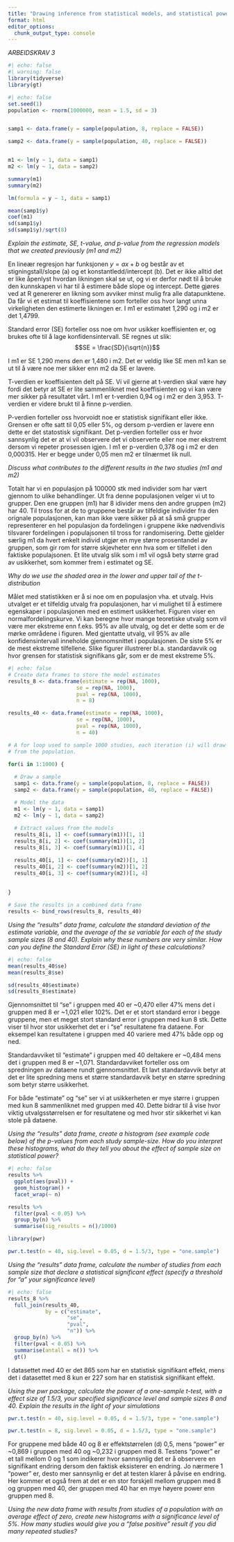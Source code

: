 ```yaml
---
title: "Drawing inference from statistical models, and statistical power"
format: html
editor_options: 
  chunk_output_type: console
---
```


*ARBEIDSKRAV 3*

```r
#| echo: false
#| warning: false
library(tidyverse)
library(gt)
```


```r
#| echo: false
set.seed(1)
population <- rnorm(1000000, mean = 1.5, sd = 3)


samp1 <- data.frame(y = sample(population, 8, replace = FALSE))

samp2 <- data.frame(y = sample(population, 40, replace = FALSE))


m1 <- lm(y ~ 1, data = samp1)
m2 <- lm(y ~ 1, data = samp2)

summary(m1)
summary(m2)

lm(formula = y ~ 1, data = samp1)

mean(samp1$y)
coef(m1)
sd(samp1$y)
sd(samp1$y)/sqrt(8)
```


*Explain the estimate, SE, t-value, and p-value from the regression models that we created previously (m1 and m2)*

En lineær regresjon har funksjonen $y = ax + b$ og består av et stigningstall/slope (a) og et konstantledd/intercept (b). Det er ikke alltid det er like åpenlyst hvordan likningen skal se ut, og vi er derfor nødt til å bruke den kunnskapen vi har til å estimere både slope og intercept. Dette gjøres ved at R genererer en likning som avviker minst mulig fra alle datapunktene. Da får vi et estimat til koeffisientene som forteller oss hvor langt unna virkeligheten den estimerte likningen er. I m1 er estimatet 1,290 og i m2 er det 1,4799. 

Standard error (SE) forteller oss noe om hvor usikker koeffisienten er, og brukes ofte til å lage konfidensintervall. SE regnes ut slik: 
$$SE = \frac{SD}{\sqrt{n}}$$

I m1 er SE 1,290 mens den er 1,480 i m2. Det er veldig like SE men m1 kan se ut til å være noe mer sikker enn m2 da SE er lavere. 

T-verdien er koeffisienten delt på SE. Vi vil gjerne at t-verdien skal være høy fordi det betyr at SE er lite sammenliknet med koeffisienten og vi kan være mer sikker på resultatet vårt. I m1 er t-verdien 0,94 og i m2 er den 3,953. T-verdien er videre brukt til å finne p-verdien.

P-verdien forteller oss hvorvoidt noe er statistisk signifikant eller ikke. Grensen er ofte satt til 0,05 eller 5%, og dersom p-verdien er lavere enn dette er det statostisk signifikant. Det p-verdien forteller oss er hvor sannsynlig det er at vi vil observere det vi observerte eller noe mer ekstremt dersom vi repeter prosessen igjen. I m1 er p-verdien 0,378 og i m2 er den 0,000315. Her er begge under 0,05 men m2 er tilnærmet lik null. 

*Discuss what contributes to the different results in the two studies (m1 and m2)*

Totalt har vi en populasjon på 100000 stk med individer som har vært gjennom to ulike behandlinger. Ut fra denne populasjonen velger vi ut to grupper. Den ene gruppen (m1) har 8 idivider mens den andre gruppen (m2) har 40. Til tross for at de to gruppene består av tilfeldige individer fra den orignale populasjonen, kan man ikke være sikker på at så små grupper representerer en hel populasjon da fordelingen i gruppene ikke nødvendivis tilsvarer fordelingen i populajsonen til tross for randomisering. Dette gjelder særlig m1 da hvert enkelt individ utgjør en mye større prosentandel av gruppen, som gir rom for større skjevheter enn hva som er tilfellet i den faktiske populajsonen. Et lite utvalg slik som i m1 vil også bety større grad av usikkerhet, som kommer frem i estimatet og SE. 

*Why do we use the shaded area in the lower and upper tail of the t-distribution*

Målet med statistikken er å si noe om en populasjon vha. et utvalg. Hvis utvalget er et tilfeldig utvalg fra populasjonen, har vi mulighet til å estimere egenskaper i populasjonen med en estimert usikkerhet. Figuren viser en normalfordelingskurve. Vi kan beregne hvor mange teoretiske utvalg som vil være mer ekstreme enn f.eks. 95% av alle utvalg, og det er dette som er de mørke områdene i figuren. Med gjentatte utvalg, vil 95% av alle konfidensintervall inneholde gjennomsnittet i populasjonen. De siste 5% er de mest ekstreme tilfellene. Slike figurer illustrerer bl.a. standardavvik og hvor grensen for statistisk signifikans går, som er de mest ekstreme 5%.

```r
#| echo: false
# Create data frames to store the model estimates
results_8 <- data.frame(estimate = rep(NA, 1000), 
                      se = rep(NA, 1000), 
                      pval = rep(NA, 1000), 
                      n = 8)  

results_40 <- data.frame(estimate = rep(NA, 1000), 
                      se = rep(NA, 1000), 
                      pval = rep(NA, 1000), 
                      n = 40)

# A for loop used to sample 1000 studies, each iteration (i) will draw a new sample
# from the population. 

for(i in 1:1000) {
  
  # Draw a sample 
  samp1 <- data.frame(y = sample(population, 8, replace = FALSE))
  samp2 <- data.frame(y = sample(population, 40, replace = FALSE))

  # Model the data
  m1 <- lm(y ~ 1, data = samp1)
  m2 <- lm(y ~ 1, data = samp2)
  
  # Extract values from the models
  results_8[i, 1] <- coef(summary(m1))[1, 1]
  results_8[i, 2] <- coef(summary(m1))[1, 2]
  results_8[i, 3] <- coef(summary(m1))[1, 4]

  results_40[i, 1] <- coef(summary(m2))[1, 1]
  results_40[i, 2] <- coef(summary(m2))[1, 2]
  results_40[i, 3] <- coef(summary(m2))[1, 4]
  
  
}

# Save the results in a combined data frame
results <- bind_rows(results_8, results_40)
```

*Using the "results" data frame, calculate the standard deviation of the estimate variable, and the average of the se variable for each of the study sample sizes (8 and 40). Explain why these numbers are very similar. How can you define the Standard Error (SE) in light of these calculations?*

```r
#| echo: false
mean(results_40$se)
mean(results_8$se)

sd(results_40$estimate)
sd(results_8$estimate)
```

Gjennomsnittet til "se" i gruppen med 40 er ~0,470 eller 47% mens det i gruppen med 8 er ~1,021 eller 102%. Det er et stort standard error i begge gruppene, men et meget stort standard error i gruppen med kun 8 stk. Dette viser til hvor stor usikkerhet det er i "se" resultatene fra dataene. For eksempel kan resultatene i gruppen med 40 variere med 47% både opp og ned. 

Standardavviket til "estimate" i gruppen med 40 deltakere er ~0,484 mens det i gruppen med 8 er ~1,071. Standardavviket forteller oss om spredningen av dataene rundt gjennomsnittet. Et lavt standardavvik betyr at det er lite spredning mens et større standardavvik betyr en større spredning som betyr større usikkerhet. 

For både "estimate" og "se" ser vi at usikkerheten er mye større i gruppen med kun 8 sammenliknet med gruppen med 40. Dette bidrar til å vise hvor viktig utvalgsstørrelsen er for resultatene og med hvor stir sikkerhet vi kan stole på dataene. 

*Using the "results" data frame, create a histogram (see example code below) of the p-values from each study sample-size. How do you interpret these histograms, what do they tell you about the effect of sample size on statistical power?*

```r
#| echo: false
results %>%
  ggplot(aes(pval)) + 
  geom_histogram() +
  facet_wrap(~ n)

results %>%
  filter(pval < 0.05) %>%
  group_by(n) %>%
  summarise(sig_results = n()/1000)

library(pwr)

pwr.t.test(n = 40, sig.level = 0.05, d = 1.5/3, type = "one.sample")
```

*Using the "results" data frame, calculate the number of studies from each sample size that declare a statistical significant effect (specify a threshold for "a" your significance level)*

```r
#| echo: false
results_8 %>% 
  full_join(results_40,
            by = c("estimate",
                   "se",
                   "pval",
                   "n")) %>% 
  group_by(n) %>% 
  filter(pval < 0.05) %>% 
  summarise(antall = n()) %>%
  gt()
```
I datasettet med 40 er det 865 som har en statistisk signifikant effekt, mens det i datasettet med 8 kun er 227 som har en statistisk signifikant effekt.

*Using the pwr package, calculate the power of a one-sample t-test, with a effect size of 1.5/3, your specified significance level and sample sizes 8 and 40. Explain the results in the light of your simulations*

```r
pwr.t.test(n = 40, sig.level = 0.05, d = 1.5/3, type = "one.sample")

pwr.t.test(n = 8, sig.level = 0.05, d = 1.5/3, type = "one.sample")
```

For gruppene med både 40 og 8 er effektstørrelen (d) 0,5, mens "power" er ~0,869 i gruppen med 40 og ~0,232 i gruppen med 8. Testens "power" er et tall mellom 0 og 1 som indikerer hvor sannsynlig det er å observere en signifikant endring dersom den faktisk eksisterer en endring. Jo nærmere 1 "power" er, desto mer sannsynlig er det at testen klarer å påvise en endring. Her kommer et også frem at det er en stor forskjell mellom gruppen med 8 og gruppen med 40, der gruppen med 40 har en mye høyere power enn gruppen med 8.

*Using the new data frame with results from studies of a population with an average effect of zero, create new histograms with a significance level of 5%. How many studies would give you a “false positive” result if you did many repeated studies?*

```r

```












